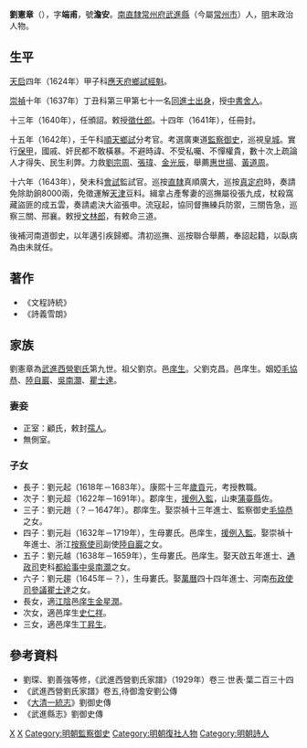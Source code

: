 {{Otheruses|other=名为刘宪章的其他人物|刘宗周}}

'''劉憲章'''（{{bd|1591年||1660年|catIdx=L劉}}），字'''端甫'''，號'''澹安'''。[[南直隸|南直隸]][[常州府|常州府]][[武進縣|武進縣]]（今屬[[常州市|常州市]]）人，[[明|明]]末政治人物。

== 生平 ==
[[天启_(明朝)|天启]]四年（1624年）甲子科[[應天府|應天府]][[鄉試|鄉試]][[經魁|經魁]]。

[[崇禎|崇禎]]十年（1637年）丁丑科第三甲第七十一名[[同進士出身|同進士出身]]，授[[中書舍人|中書舍人]]。

十三年（1640年），任頒詔。敕授[[徵仕郎|徵仕郎]]。十四年（1641年），任冊封。

十五年（1642年），壬午科[[順天府|順天]][[鄉試|鄉試]]分考官。考選廣東道[[監察御史|監察御史]]，巡視[[皇城|皇城]]。實行[[保甲|保甲]]，國戚、奸民都不敢橫暴。不避時諱、不受私囑、不憚權貴，數十次上疏論人才得失、民生利弊。力救[[劉宗周|劉宗周]]、[[張瑋_(明朝)|張瑋]]、[[金光辰|金光辰]]，舉薦[[惠世揚|惠世揚]]、[[黃道周|黃道周]]。

十六年（1643年），癸未科[[會試|會試]]監試官。巡按[[直隸|直隸]]真順廣大，巡按[[真定府|真定府]]時，奏請免除助餉8000兩，免徵運解[[天津|天津]]豆料。緝拿占產奪妻的巡撫屬役張九成，杖殺窩藏盜匪的成五雲，奏請處決大盜張申。流寇起，協同督撫練兵防禦，三關告急，巡察三關、邢襄。敕授[[文林郎|文林郎]]，有敕命三道。

後補河南道御史，以年邁引疾歸鄉。清初巡撫、巡按聯合舉薦，奉詔起籍，以臥病為由未就任。

== 著作 ==
*《文程詩統》
*《詩義雪朗》

== 家族 ==
劉憲章為[[武進西營劉氏|武進西營劉氏]]第九世。祖父劉京。邑[[庠生|庠生]]。父劉克昌。邑庠生。姻婭[[毛協恭|毛協恭]]、[[陸自巖|陸自巖]]、[[吳南灝|吳南灝]]、[[瞿士達|瞿士達]]。

===妻妾===
*正室：顧氏，敕封[[孺人|孺人]]。
*無側室。

===子女===
*長子：劉元起（1618年－1683年）。康熙十三年[[歲貢|歲貢]]元，考授教職。
*次子：劉元超（1622年－1691年）。郡庠生，[[例監|援例入監]]，山東[[濱州市|蒲臺縣]]佐。
*三子：劉元趙（？－1647年）。郡庠生。娶崇禎十三年進士、監察御史[[毛協恭|毛協恭]]之女。
*四子：劉元赳（1632年－1719年），生母婁氏。邑庠生，[[例監|援例入監]]。娶崇禎十年進士、浙江[[按察使司|按察使司]]副使[[陸自巖|陸自巖]]之女。
*五子：劉元越（1638年－1659年），生母婁氏。邑庠生。娶天啟五年進士、[[通政司|通政司]]吏科[[都給事中|都給事中]][[吳南灝|吳南灝]]之女。
*六子：劉元趨（1645年－？），生母婁氏。娶[[萬曆|萬曆]]四十四年進士、河南[[布政使司|布政使司]][[參議|參議]][[瞿士達|瞿士達]]之女。
*長女，適[[江陰|江陰]]邑[[庠生|庠生]][[金星潤|金星潤]]。
*次女，適邑庠生[[史仁祥|史仁祥]]。
*三女，適邑庠生[[丁昇生|丁昇生]]。

== 參考資料 ==
{{reflist}}
*劉琛、劉善強等修，《武進西營劉氏家譜》（1929年）卷三·世表·葉二百三十四
*《武進西營劉氏家譜》卷五,待御澹安劉公傳
*《[[大清一統志|大清一統志]]》劉御史傳
*《武進縣志》劉御史傳

{{武進西營劉氏}}
{{崇禎十年丁丑科殿試金榜}}

{{Authority control}}

{{DEFAULTSORT:Liu劉}}
[[Category:劉姓|X]]
[[Category:武進西營劉氏|X]]
[[Category:明朝監察御史|Category:明朝監察御史]]
[[Category:明朝復社人物|Category:明朝復社人物]]
[[Category:明朝詩人|Category:明朝詩人]]